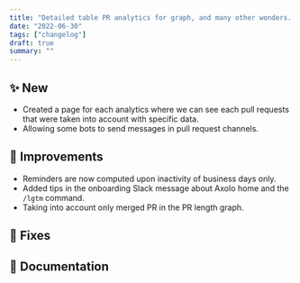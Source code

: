 ```yaml
---
title: "Detailed table PR analytics for graph, and many other wonders..."
date: "2022-06-30"
tags: ["changelog"]
draft: true
summary: ""
---
```


## ✨ New

- Created a page for each analytics where we can see each pull requests that were taken into account with specific data.
- Allowing some bots to send messages in pull request channels.

## 🔨 Improvements

- Reminders are now computed upon inactivity of business days only.
- Added tips in the onboarding Slack message about Axolo home and the `/lgtm` command.
- Taking into account only merged PR in the PR length graph.

## 🐞 Fixes

## 📖 Documentation
